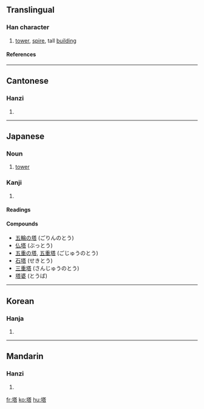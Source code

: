 {{see|墖}}

==Translingual==
===Han character===
{{Han char|rn=32|rad=土|as=10|sn=13|four=4416<sub>1</sub>|canj=土廿人口 (GTOR)}}
# [[tower]], [[spire]], tall [[building]]
====References====
{{Han ref|kx=0235.140|dkj=05332|dj=0473.070|hdz=10460.060|uh=5854|ud=22612|bh=B6F0|bd=46832}}
----
==Cantonese==
===Hanzi===
{{yue-hanzi|jyut=|y=taap3}}
# {{defn|Cantonese}}
----
==Japanese==

===Noun===
{{ja-noun|k|hira=とう|rom=tō}}

# [[tower]]

===Kanji===
{{ja-kanji|grade=c|rs=土10}}

# {{defn|Japanese}} 

====Readings====
{{ja-readings|on=[[とう]] (tō)|kun=[[てら]] (tera), [[おか]] (oka)}}

====Compounds====
*[[五輪の塔]] (ごりんのとう)
*[[仏塔]] (ぶっとう)
*[[五重の塔]], [[五重塔]] (ごじゅうのとう)
*[[石塔]] (せきとう)
*[[三重塔]] (さんじゅうのとう)
*[[塔婆]] (とうば)

----

==Korean==
===Hanja===
{{ko-hanja|hangeul=[[탑]]|rv=tap|mr=t'ap}}
# {{defn|Korean}}
----
==Mandarin==
===Hanzi===
{{cmn-hanzi|pin=[[tǎ]] (ta3)|wg=t'a<sup>3</sup>}}
# {{defn|Mandarin}}

[[fr:塔]]
[[ko:塔]]
[[hu:塔]]